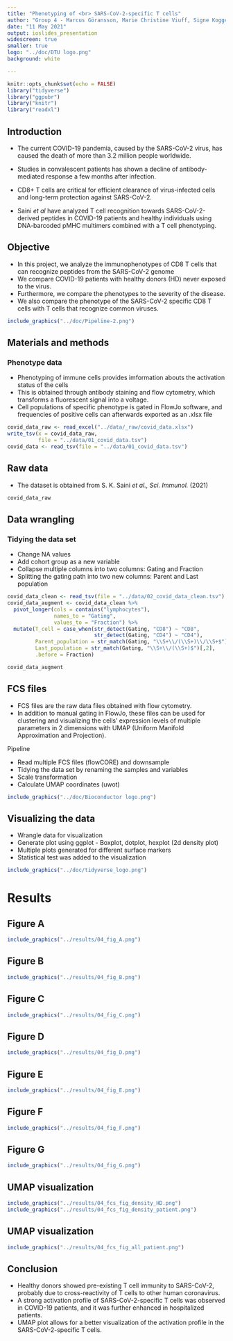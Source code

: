 ```yaml
---
title: "Phenotyping of <br> SARS-CoV-2-specific T cells"
author: "Group 4 - Marcus Göransson, Marie Christine Viuff, Signe Koggersbøl Skadsborg, Susana Patricia Hernandez, Yogesh Basavaraju"
date: "11 May 2021"
output: ioslides_presentation
widescreen: true
smaller: true
logo: "../doc/DTU logo.png"
background: white

---
```


```r
knitr::opts_chunk$set(echo = FALSE)
library("tidyverse")
library("ggpubr")
library("knitr")
library("readxl")
```


## Introduction

- The current COVID-19 pandemia, caused by the SARS-CoV-2 virus, has caused the death of more than 3.2 million people worldwide.

- Studies in convalescent patients has shown a decline of antibody-mediated response a few months after infection. 

- CD8+ T cells are critical for efficient clearance of virus-infected cells and long-term protection against SARS-CoV-2.

- Saini *et al* have analyzed T cell recognition towards SARS-CoV-2-derived peptides in COVID-19 patients and healthy individuals using DNA-barcoded pMHC multimers combined with a T cell phenotyping.

## Objective

* In this project, we analyze the immunophenotypes of CD8 T cells that can recognize peptides from the SARS-CoV-2 genome 
* We compare COVID-19 patients with healthy donors (HD) never exposed to the virus.
* Furthermore, we compare the phenotypes to the severity of the disease.
* We also compare the phenotype of the SARS-CoV-2 specific CD8 T cells with T cells that recognize common viruses.

```r
include_graphics("../doc/Pipeline-2.png")
```





## Materials and methods

### Phenotype data

- Phenotyping of immune cells provides imformation abouts the activation status of the cells
- This is obtained through antibody staining and flow cytometry, which transforms a fluorescent signal into a voltage.
- Cell populations of specific phenotype is gated in FlowJo software, and frequencies of positive cells can afterwards exported as an .xlsx file



```r
covid_data_raw <- read_excel("../data/_raw/covid_data.xlsx")
write_tsv(x = covid_data_raw,
          file = "../data/01_covid_data.tsv")
covid_data <- read_tsv(file = "../data/01_covid_data.tsv")
```


## Raw data {.smaller}

* The dataset is obtained from S. K. Saini *et al., Sci. Immunol.* (2021)

```r
covid_data_raw
```



## Data wrangling 
### Tidying the data set
* Change NA values
* Add cohort group as a new variable
* Collapse multiple columns into two columns: Gating and Fraction
* Splitting the gating path into two new columns: Parent and Last population

```r
covid_data_clean <- read_tsv(file = "../data/02_covid_data_clean.tsv")
covid_data_augment <- covid_data_clean %>% 
  pivot_longer(cols = contains("lymphocytes"),
               names_to = "Gating",
               values_to = "Fraction") %>% 
  mutate(T_cell = case_when(str_detect(Gating, "CD8") ~ "CD8",
                            str_detect(Gating, "CD4") ~ "CD4"),
         Parent_population = str_match(Gating, "\\S+\\/(\\S+)\\/\\S+$")[,2],
         Last_population = str_match(Gating, "\\S+\\/(\\S+)$")[,2],
         .before = Fraction)
```
```r
covid_data_augment
```

## FCS files

* FCS files are the raw data files obtained with flow cytometry.
* In addition to manual gating in FlowJo, these files can be used for clustering and visualizing the cells' expression levels of multiple parameters in 2 dimensions with UMAP (Uniform Manifold Approximation and Projection).

Pipeline

* Read multiple FCS files (flowCORE) and downsample
* Tidying the data set by renaming the samples and variables
* Scale transformation
* Calculate UMAP coordinates (uwot)
```r
include_graphics("../doc/Bioconductor logo.png")
```

## Visualizing the data

* Wrangle data for visualization
* Generate plot using ggplot - Boxplot, dotplot, hexplot (2d density plot)
* Multiple plots generated for different surface markers
* Statistical test was added to the visualization
```r
include_graphics("../doc/tidyverse_logo.png")
```





# Results {.smaller}

## Figure A

```r
include_graphics("../results/04_fig_A.png")
```

## Figure B
```r
include_graphics("../results/04_fig_B.png")
```

## Figure C

```r
include_graphics("../results/04_fig_C.png")
```

## Figure D
```r
include_graphics("../results/04_fig_D.png")
```

## Figure E

```r
include_graphics("../results/04_fig_E.png")
```

## Figure F

```r
include_graphics("../results/04_fig_F.png")
```

## Figure G

```r
include_graphics("../results/04_fig_G.png")
```

## UMAP visualization

```r
include_graphics("../results/04_fcs_fig_density_HD.png")
include_graphics("../results/04_fcs_fig_density_patient.png")
```

## UMAP visualization
```r
include_graphics("../results/04_fcs_fig_all_patient.png")
```


## Conclusion
* Healthy donors showed pre-existing T cell immunity to SARS-CoV-2, probably due to cross-reactivity of T cells to other human coronavirus. 
* A strong activation profile of SARS-CoV-2-specific T cells was observed in COVID-19 patients, and it was further enhanced in hospitalized patients.  
* UMAP plot allows for a better visualization of the activation profile in the SARS-CoV-2-specific T cells. 

